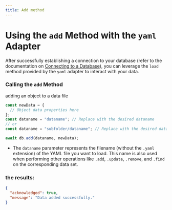 ```yaml
---
title: Add method
---
```



# Using the `add` Method with the `yaml` Adapter

After successfully establishing a connection to your database (refer to the documentation on [Connecting to a Database](/docs/introduction/installation)), you can leverage the `load` method provided by the `yaml` adapter to interact with your data.

### Calling the `add` Method

adding an object to a data file

```js copy showLineNumbers {8}
const newData = {
  // Object data properties here
};
const dataname = "dataname"; // Replace with the desired dataname
// or
const dataname = "subfolder/dataname"; // Replace with the desired dataname with a subfolder

await db.add(dataname, newData);
```

- The `dataname` parameter represents the filename (without the `.yaml` extension) of the YAML file you want to load. This name is also used when performing other operations like `.add`, `.update`, `.remove`, and `.find` on the corresponding data set.

### the results:

```json
{
  "acknowledged": true,
  "message": "Data added successfully."
}
```
